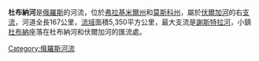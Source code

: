 '''杜布納河'''是[[俄羅斯|俄羅斯]]的河流，位於[[弗拉基米爾州|弗拉基米爾州]]和[[莫斯科州|莫斯科州]]，屬於[[伏爾加河|伏爾加河]]的右[[支流|支流]]，河道全長167公里，[[流域|流域]]面積5,350平方公里，最大支流是[[謝斯特拉河_(莫斯科州)|謝斯特拉河]]，小鎮[[杜布納|杜布納]]座落在杜布納河和伏爾加河的匯流處。

{{俄羅斯地理小作品}}
{{Volga River}}

[[Category:俄羅斯河流|Category:俄羅斯河流]]